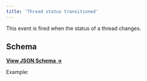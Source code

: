 ```yaml
---
title: 'Thread status transitioned'
---
```


This event is fired when the status of a thread changes.

## Schema

[**View JSON Schema →**](https://core-api.uk.plain.com/webhooks/schema/latest.json)

Example:

<Snippet file="webhooks/thread-status-transitioned.mdx" />
